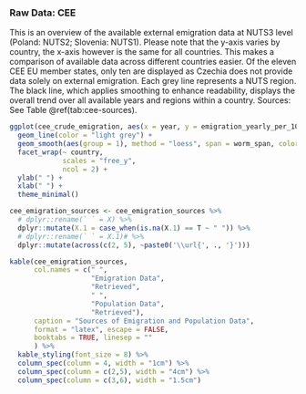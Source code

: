 ### Raw Data: CEE

This is an overview of the available external emigration data at NUTS3 level (Poland: NUTS2; Slovenia: NUTS1). Please note that the y-axis varies by country, the x-axis however is the same for all countries. This makes a comparison of available data across different countries easier. Of the eleven CEE EU member states, only ten are displayed as Czechia does not provide data solely on external emigration. Each grey line represents a NUTS region. The black line, which applies smoothing to enhance readability, displays the overall trend over all available years and regions within a country. Sources: See Table \@ref(tab:cee-sources).

```r
ggplot(cee_crude_emigration, aes(x = year, y = emigration_yearly_per_1000, group = NUTS_ID)) +
  geom_line(color = "light grey") +
  geom_smooth(aes(group = 1), method = "loess", span = worm_span, color = "black", se = FALSE, size = 0.5) + 
  facet_wrap(~ country,
             scales = "free_y",
             ncol = 2) +
  ylab(" ") +
  xlab(" ") +
  theme_minimal() 
```

```r
cee_emigration_sources <- cee_emigration_sources %>%
  # dplyr::rename(` ` = X) %>% 
  dplyr::mutate(X.1 = case_when(is.na(X.1) == T ~ " ")) %>% 
  # dplyr::rename(` ` = X.1)# %>% 
  dplyr::mutate(across(c(2, 5), ~paste0('\\url{', ., '}')))

kable(cee_emigration_sources,
      col.names = c(" ",
                    "Emigration Data",
                    "Retrieved",
                    " ",
                    "Population Data",
                    "Retrieved"),
      caption = "Sources of Emigration and Population Data",
      format = "latex", escape = FALSE,
      booktabs = TRUE, linesep = ""
      ) %>% 
  kable_styling(font_size = 8) %>% 
  column_spec(column = 4, width = "1cm") %>% 
  column_spec(column = c(2,5), width = "4cm") %>% 
  column_spec(column = c(3,6), width = "1.5cm")
```

\newpage
